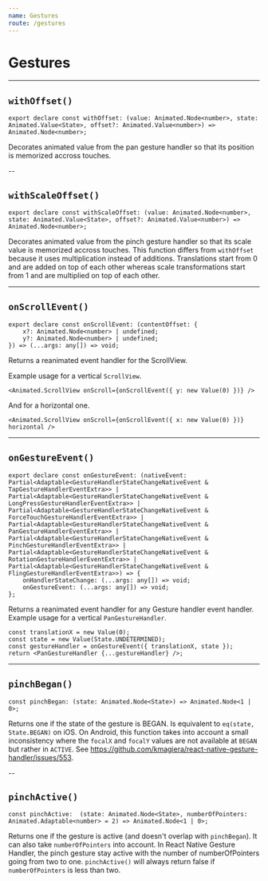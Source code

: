 ```yaml
---
name: Gestures
route: /gestures
---
```


# Gestures

---

## `withOffset()`

```tsx
export declare const withOffset: (value: Animated.Node<number>, state: Animated.Value<State>, offset?: Animated.Value<number>) => Animated.Node<number>;
```

Decorates animated value from the pan gesture handler so that its position is memorized accross touches.

--

## `withScaleOffset()`

```tsx
export declare const withScaleOffset: (value: Animated.Node<number>, state: Animated.Value<State>, offset?: Animated.Value<number>) => Animated.Node<number>;
```

Decorates animated value from the pinch gesture handler so that its scale value is memorized accross touches.
This function differs from `withOffset` because it uses multiplication instead of additions.
Translations start from 0 and are added on top of each other whereas scale transformations start from 1 and are multiplied on top of each other.

---

## `onScrollEvent()`

```tsx
export declare const onScrollEvent: (contentOffset: {
    x?: Animated.Node<number> | undefined;
    y?: Animated.Node<number> | undefined;
}) => (...args: any[]) => void;
```

Returns a reanimated event handler for the ScrollView.

Example usage for a vertical `ScrollView`.

```tsx
<Animated.ScrollView onScroll={onScrollEvent({ y: new Value(0) })} />
```

And for a horizontal one.

```tsx
<Animated.ScrollView onScroll={onScrollEvent({ x: new Value(0) })} horizontal />
```

---

## `onGestureEvent()`

```tsx
export declare const onGestureEvent: (nativeEvent: Partial<Adaptable<GestureHandlerStateChangeNativeEvent & TapGestureHandlerEventExtra>> | Partial<Adaptable<GestureHandlerStateChangeNativeEvent & LongPressGestureHandlerEventExtra>> | Partial<Adaptable<GestureHandlerStateChangeNativeEvent & ForceTouchGestureHandlerEventExtra>> | Partial<Adaptable<GestureHandlerStateChangeNativeEvent & PanGestureHandlerEventExtra>> | Partial<Adaptable<GestureHandlerStateChangeNativeEvent & PinchGestureHandlerEventExtra>> | Partial<Adaptable<GestureHandlerStateChangeNativeEvent & RotationGestureHandlerEventExtra>> | Partial<Adaptable<GestureHandlerStateChangeNativeEvent & FlingGestureHandlerEventExtra>>) => {
    onHandlerStateChange: (...args: any[]) => void;
    onGestureEvent: (...args: any[]) => void;
};
```

Returns a reanimated event handler for any Gesture handler event handler.
Example usage for a vertical `PanGestureHandler`.

```tsx
const translationX = new Value(0);
const state = new Value(State.UNDETERMINED);
const gestureHandler = onGestureEvent({ translationX, state });
return <PanGestureHandler {...gestureHandler} />;
```

---

## `pinchBegan()`

```tsx
const pinchBegan: (state: Animated.Node<State>) => Animated.Node<1 | 0>;
```

Returns one if the state of the gesture is BEGAN. Is equivalent to `eq(state, State.BEGAN)` on iOS.
On Android, this function takes into account a small inconsistency where the `focalX` and `focalY` values are not available 
at `BEGAN` but rather in `ACTIVE`. See https://github.com/kmagiera/react-native-gesture-handler/issues/553.

--

## `pinchActive()`

```tsx
const pinchActive:  (state: Animated.Node<State>, numberOfPointers: Animated.Adaptable<number> = 2) => Animated.Node<1 | 0>;
```

Returns one if the gesture is active (and doesn't overlap with `pinchBegan`).
It can also take `numberOfPointers` into account.
In React Native Gesture Handler, the pinch gesture stay active with the number of numberOfPointers going from two to one.
`pinchActive()` will always return false if `numberOfPointers` is less than two.